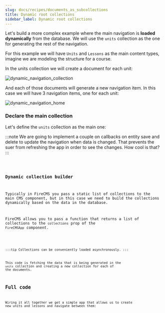 ```yaml
---
slug: docs/recipes/documents_as_subcollections
title: Dynamic root collections
sidebar_label: Dynamic root collections
---
```


Let's build a more complex example where the main navigation is **loaded dynamically** from
the database. We will use the `units` collection as the one for generating the
rest of the navigation.

For this example we will have `Units` and `Lessons` as the main content types,
imagine we are modeling the structure for a course.

In the units collection we will create a document for each unit:

![dynamic_navigation_collection](/img/recipes/dynamic_navigation_collection.png)

And each of those documents will generate a new navigation item. In this case
we will have 3 navigation items, one for each unit:

![dynamic_navigation_home](/img/recipes/dynamic_navigation_home.png)


### Declare the main collection

Let's define the `units` collection as the main one:

:::note
We are going to implement a couple on callbacks on entity save and delete to
update the navigation when data is changed.
That prevents the suer from refreshing the app in order to see the changes.
How cool is that?
:::



<Code code={UnitCollection} lang="tsx" />


### Dynamic collection builder

Typically in FireCMS you pass a static list of collections to the main CMS
component, but in this case we need to build the collections dynamically based
on the data in the database.

FireCMS allows you to pass a function that returns a list of collections to the
`collections` prop of the `FireCMSApp` component.

<Code code={CollectionBuilder} lang="tsx" />

:::tip
Collections can be conveniently loaded asynchronously.
:::

This code is fetching the data that is being generated in the `units` collection
and creating a new collection for each of the documents.


## Full code

Wiring it all together we get a simple app that allows us to create new units
and lessons and navigate between them:

<Code code={FullCode} lang="tsx" />

